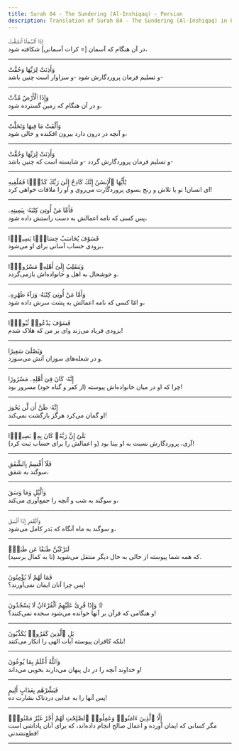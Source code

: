 ```yaml
---
title: Surah 84 - The Sundering (Al-Inshiqaq) - Persian
description: Translation of Surah 84 - The Sundering (Al-Inshiqaq) in Persian
---
```





<Aside type="quran" title="1">
إِذَا ٱلسَّمَآءُ ٱنشَقَّتْ
</Aside>

<Aside type="reference" title="1">
در آن هنگام که آسمان [= کرات آسمانی‌] شکافته شود،
</Aside>

---

<Aside type="quran" title="2">
وَأَذِنَتْ لِرَبِّهَا وَحُقَّتْ
</Aside>

<Aside type="reference" title="2">
و تسلیم فرمان پروردگارش شود -و سزاوار است چنین باشد-
</Aside>

---

<Aside type="quran" title="3">
وَإِذَا ٱلْأَرْضُ مُدَّتْ
</Aside>

<Aside type="reference" title="3">
و در آن هنگام که زمین گسترده شود،
</Aside>

---

<Aside type="quran" title="4">
وَأَلْقَتْ مَا فِيهَا وَتَخَلَّتْ
</Aside>

<Aside type="reference" title="4">
و آنچه در درون دارد بیرون افکنده و خالی شود،
</Aside>

---

<Aside type="quran" title="5">
وَأَذِنَتْ لِرَبِّهَا وَحُقَّتْ
</Aside>

<Aside type="reference" title="5">
و تسلیم فرمان پروردگارش گردد -و شایسته است که چنین باشد-
</Aside>

---

<Aside type="quran" title="6">
يَٰٓأَيُّهَا ٱلْإِنسَٰنُ إِنَّكَ كَادِحٌ إِلَىٰ رَبِّكَ كَدْحًۭا فَمُلَٰقِيهِ
</Aside>

<Aside type="reference" title="6">
ای انسان! تو با تلاش و رنج بسوی پروردگارت می‌روی و او را ملاقات خواهی کرد!
</Aside>

---

<Aside type="quran" title="7">
فَأَمَّا مَنْ أُوتِىَ كِتَٰبَهُۥ بِيَمِينِهِۦ
</Aside>

<Aside type="reference" title="7">
پس کسی که نامه اعمالش به دست راستش داده شود،
</Aside>

---

<Aside type="quran" title="8">
فَسَوْفَ يُحَاسَبُ حِسَابًۭا يَسِيرًۭا
</Aside>

<Aside type="reference" title="8">
بزودی حساب آسانی برای او می‌شود،
</Aside>

---

<Aside type="quran" title="9">
وَيَنقَلِبُ إِلَىٰٓ أَهْلِهِۦ مَسْرُورًۭا
</Aside>

<Aside type="reference" title="9">
و خوشحال به اهل و خانواده‌اش بازمی‌گردد.
</Aside>

---

<Aside type="quran" title="10">
وَأَمَّا مَنْ أُوتِىَ كِتَٰبَهُۥ وَرَآءَ ظَهْرِهِۦ
</Aside>

<Aside type="reference" title="10">
و امّا کسی که نامه اعمالش به پشت سرش داده شود،
</Aside>

---

<Aside type="quran" title="11">
فَسَوْفَ يَدْعُوا۟ ثُبُورًۭا
</Aside>

<Aside type="reference" title="11">
بزودی فریاد می‌زند وای بر من که هلاک شدم!
</Aside>

---

<Aside type="quran" title="12">
وَيَصْلَىٰ سَعِيرًا
</Aside>

<Aside type="reference" title="12">
و در شعله‌های سوزان آتش می‌سوزد.
</Aside>

---

<Aside type="quran" title="13">
إِنَّهُۥ كَانَ فِىٓ أَهْلِهِۦ مَسْرُورًا
</Aside>

<Aside type="reference" title="13">
چرا که او در میان خانواده‌اش پیوسته (از کفر و گناه خود) مسرور بود!
</Aside>

---

<Aside type="quran" title="14">
إِنَّهُۥ ظَنَّ أَن لَّن يَحُورَ
</Aside>

<Aside type="reference" title="14">
او گمان می‌کرد هرگز بازگشت نمی‌کند!
</Aside>

---

<Aside type="quran" title="15">
بَلَىٰٓ إِنَّ رَبَّهُۥ كَانَ بِهِۦ بَصِيرًۭا
</Aside>

<Aside type="reference" title="15">
آری، پروردگارش نسبت به او بینا بود (و اعمالش را برای حساب ثبت کرد)!
</Aside>

---

<Aside type="quran" title="16">
فَلَآ أُقْسِمُ بِٱلشَّفَقِ
</Aside>

<Aside type="reference" title="16">
سوگند به شفق،
</Aside>

---

<Aside type="quran" title="17">
وَٱلَّيْلِ وَمَا وَسَقَ
</Aside>

<Aside type="reference" title="17">
و سوگند به شب و آنچه را جمع‌آوری می‌کند،
</Aside>

---

<Aside type="quran" title="18">
وَٱلْقَمَرِ إِذَا ٱتَّسَقَ
</Aside>

<Aside type="reference" title="18">
و سوگند به ماه آنگاه که بَدر کامل می‌شود،
</Aside>

---

<Aside type="quran" title="19">
لَتَرْكَبُنَّ طَبَقًا عَن طَبَقٍۢ
</Aside>

<Aside type="reference" title="19">
که همه شما پیوسته از حالی به حال دیگر منتقل می‌شوید (تا به کمال برسید).
</Aside>

---

<Aside type="quran" title="20">
فَمَا لَهُمْ لَا يُؤْمِنُونَ
</Aside>

<Aside type="reference" title="20">
پس چرا آنان ایمان نمی‌آورند؟!
</Aside>

---

<Aside type="quran" title="21">
وَإِذَا قُرِئَ عَلَيْهِمُ ٱلْقُرْءَانُ لَا يَسْجُدُونَ ۩
</Aside>

<Aside type="reference" title="21">
و هنگامی که قرآن بر آنها خوانده می‌شود سجده نمی‌کنند؟!
</Aside>

---

<Aside type="quran" title="22">
بَلِ ٱلَّذِينَ كَفَرُوا۟ يُكَذِّبُونَ
</Aside>

<Aside type="reference" title="22">
بلکه کافران پیوسته آیات الهی را انکار می‌کنند!
</Aside>

---

<Aside type="quran" title="23">
وَٱللَّهُ أَعْلَمُ بِمَا يُوعُونَ
</Aside>

<Aside type="reference" title="23">
و خداوند آنچه را در دل پنهان می‌دارند بخوبی می‌داند!
</Aside>

---

<Aside type="quran" title="24">
فَبَشِّرْهُم بِعَذَابٍ أَلِيمٍ
</Aside>

<Aside type="reference" title="24">
پس آنها را به عذابی دردناک بشارت ده!
</Aside>

---

<Aside type="quran" title="25">
إِلَّا ٱلَّذِينَ ءَامَنُوا۟ وَعَمِلُوا۟ ٱلصَّٰلِحَٰتِ لَهُمْ أَجْرٌ غَيْرُ مَمْنُونٍۭ
</Aside>

<Aside type="reference" title="25">
مگر کسانی که ایمان آورده و اعمال صالح انجام داده‌اند، که برای آنان پاداشی است قطع‌نشدنی!
</Aside>

---
